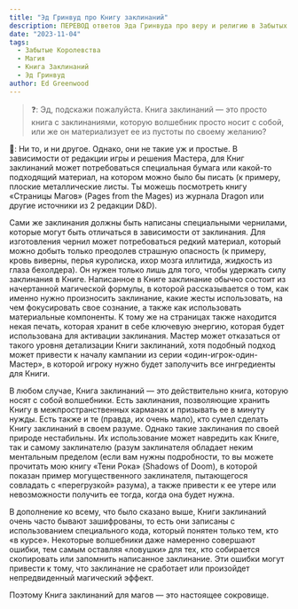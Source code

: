 ```yaml
---
title: "Эд Гринвуд про Книгу заклинаний"
description: ПЕРЕВОД ответов Эда Гринвуда про веру и религию в Забытых Королевствах
date: "2023-11-04"
tags: 
  - Забытые Королевства
  - Магия
  - Книга Заклинаний
  - Эд Гринвуд
author: Ed Greenwood
---
```



> ❓: Эд, подскажи пожалуйста. Книга заклинаний — это просто книга с заклинаниями, которую волшебник просто носит с собой, или же он материализует ее из пустоты по своему желанию?

🧙: Ни то, и ни другое. Однако, они не такие уж и простые. В зависимости от редакции игры и решения Мастера, для Книг заклинаний может потребоваться специальная бумага или какой-то подходящий материал, на котором можно было бы писать (к примеру, плоские металлические листы. Ты можешь посмотреть книгу «Страницы Магов» (Pages from the Mages) из журнала Dragon или другие источники из 2 редакции D&D).

Сами же заклинания должны быть написаны специальными чернилами, которые могут быть отличаться в зависимости от заклинания. Для изготовления чернил может потребоваться редкий материал, который можно добыть только преодолев страшную опасность (к примеру, кровь виверны, перья куролиска, ихор мозга иллитида, жидкость из глаза бехолдера). Он нужен только лишь для того, чтобы удержать силу заклинания в Книге. Написанное в Книге заклинание обычно состоит из начертанной магической формулы, в которой рассказывается о том, как именно нужно произносить заклинание, какие жесты использовать, на чем фокусировать свое сознание, а также как использовать материальные компоненты. К тому же на страницах также находится некая печать, которая хранит в себе ключевую энергию, которая будет использована для активации заклинания. Мастер может отказаться от такого уровня детализации Книги заклинаний, хотя подобный подход может привести к началу кампании из серии «один-игрок-один-Мастер», в которой игроку нужно будет заполучить все ингредиенты для Книги. 

В любом случае, Книга заклинаний — это действительно книга, которую носят с собой волшебники. Есть заклинания, позволяющие хранить Книгу в межпространственных карманах и призывать ее в минуту нужды. Есть также и те (правда, их очень мало), кто сумел сделать Книгу заклинаний в своем разуме. Однако такие заклинания по своей природе нестабильны. Их использование может навредить как Книге, так и самому заклинателю (разум заклинателя обладает неким ментальным пределом (если вам нужны подробности, то вы можете прочитать мою книгу «Тени Рока» (Shadows of Doom), в которой показан пример могущественного заклинателя, пытающегося совладать с «перегрузкой» разума), а также привести к ее утере или невозможности получить ее тогда, когда она будет нужна.

В дополнение ко всему, что было сказано выше, Книги заклинаний очень часто бывают зашифрованы, то есть они записаны с использованием специального кода, который понятен только тем, кто «в курсе». Некоторые волшебники даже намеренно совершают ошибки, тем самым оставляя «ловушки» для тех, кто собирается скопировать или запомнить написанное заклинание. Эти ошибки могут привести к тому, что заклинание не сработает или произойдет непредвиденный магический эффект. 

Поэтому Книга заклинаний для магов — это настоящее сокровище. 
